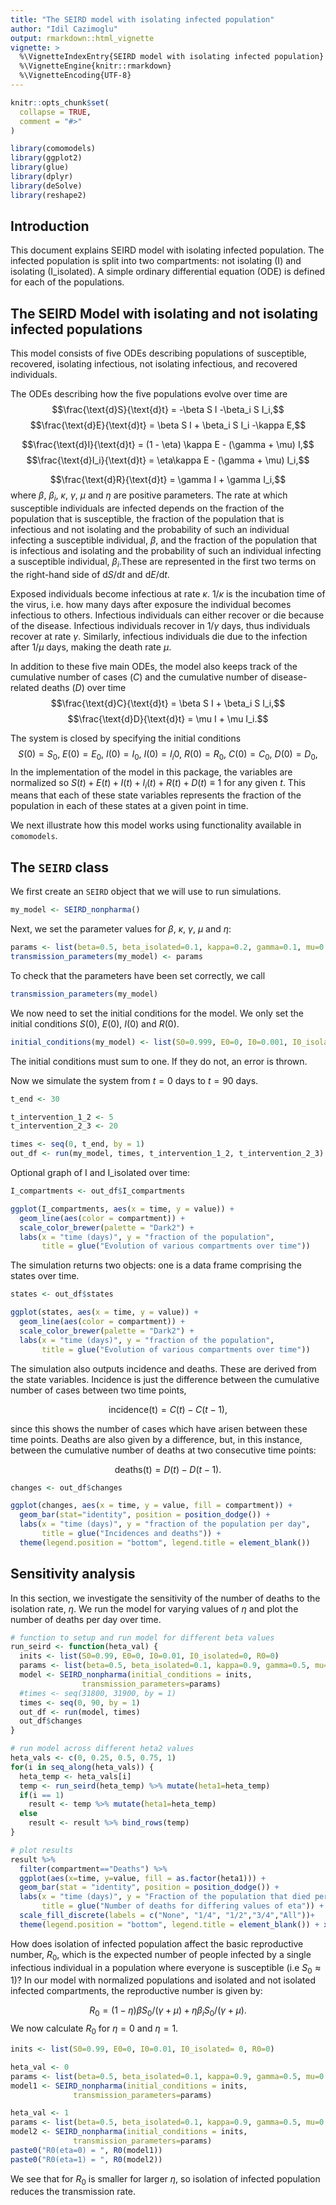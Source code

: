 ```yaml
---
title: "The SEIRD model with isolating infected population"
author: "Idil Cazimoglu"
output: rmarkdown::html_vignette
vignette: >
  %\VignetteIndexEntry{SEIRD model with isolating infected population}
  %\VignetteEngine{knitr::rmarkdown}
  %\VignetteEncoding{UTF-8}
--- 
```


```r
knitr::opts_chunk$set(
  collapse = TRUE,
  comment = "#>"
)
```

```r
library(comomodels)
library(ggplot2)
library(glue)
library(dplyr)
library(deSolve)
library(reshape2)
```

## Introduction
This document explains SEIRD model with isolating infected population. The infected population is split into two 
compartments: not isolating (I) and isolating (I_isolated). A simple ordinary differential equation (ODE) is defined for each of the populations.

## The SEIRD Model with isolating and not isolating infected populations
This model consists of five ODEs describing populations of susceptible,
recovered, isolating infectious, not isolating infectious, and recovered individuals.

The ODEs describing how the five populations evolve over time are
$$\frac{\text{d}S}{\text{d}t} = -\beta S I -\beta_i S I_i,$$
$$\frac{\text{d}E}{\text{d}t} = \beta S I + \beta_i S I_i -\kappa E,$$

$$\frac{\text{d}I}{\text{d}t} = (1 - \eta)  \kappa E - (\gamma + \mu) I,$$
$$\frac{\text{d}I_i}{\text{d}t} = \eta\kappa E - (\gamma + \mu) I_i,$$

$$\frac{\text{d}R}{\text{d}t} = \gamma I + \gamma  I_i,$$
where $\beta$, $\beta_i$, $\kappa$, $\gamma$, $\mu$ and $\eta$ are positive parameters.
The rate at which susceptible individuals are infected depends on the fraction
of the population that is susceptible, the fraction of the population that is
infectious and not isolating and the probability of such an individual infecting a
susceptible individual, $\beta$, and the fraction of the population that is
infectious and isolating and the probability of such an individual infecting a
susceptible individual, $\beta_i$.These are represented in the first two terms on the right-hand side of
$\text{d}S/ \text{d}t$ and $\text{d}E/ \text{d}t$.

Exposed individuals become infectious at rate $\kappa$. $1/ \kappa$ is
the incubation time of the virus, i.e. how many days after exposure the individual
becomes infectious to others. Infectious individuals can either recover or die
because of the disease. Infectious individuals recover in $1/ \gamma$
days, thus individuals recover at rate $\gamma$. Similarly, infectious
individuals die due to the infection after $1/ \mu$ days, making the death rate $\mu$.

In addition to these five main ODEs, the model also keeps track of the cumulative number 
of cases ($C$) and the cumulative number of disease-related deaths ($D$) over time
$$\frac{\text{d}C}{\text{d}t} = \beta S I + \beta_i S I_i,$$
$$\frac{\text{d}D}{\text{d}t} = \mu I + \mu I_i.$$

The system is closed by specifying the initial conditions
$$S(0) = S_0,\ E(0) = E_0,\ I(0) = I_0,\ I(0) = I_i0,\ R(0) = R_0,\ C(0) = C_0,\ D(0) = D_0,$$
In the implementation of the model in this package, the variables are normalized so 
$S(t) + E(t) + I(t) +I_i(t) + R(t) + D(t) \equiv 1$ for any given $t$. This means that each of these state variables represents the fraction of the population in each of these states at a given point in time.


We next illustrate how this model works using functionality available in `comomodels`.

## The `SEIRD` class

We first create an `SEIRD` object that we will use to run simulations.
```r
my_model <- SEIRD_nonpharma()
```

Next, we set the parameter values for $\beta$, $\kappa$, $\gamma$, $\mu$ and $\eta$:
```r
params <- list(beta=0.5, beta_isolated=0.1, kappa=0.2, gamma=0.1, mu=0.048, heta1=0.9, heta2=0.05)
transmission_parameters(my_model) <- params
```

To check that the parameters have been set correctly, we call
```r
transmission_parameters(my_model)
```

We now need to set the initial conditions for the model. We only set the initial conditions $S(0)$, $E(0)$, $I(0)$ and $R(0)$.
```r
initial_conditions(my_model) <- list(S0=0.999, E0=0, I0=0.001, I0_isolated=0, R0=0)
```
The initial conditions must sum to one. If they do not, an error is thrown.

Now we simulate the system from $t=0$ days to $t=90$ days.
```r

t_end <- 30

t_intervention_1_2 <- 5
t_intervention_2_3 <- 20

times <- seq(0, t_end, by = 1)
out_df <- run(my_model, times, t_intervention_1_2, t_intervention_2_3)
```

Optional graph of I and I_isolated over time:
```r
I_compartments <- out_df$I_compartments

ggplot(I_compartments, aes(x = time, y = value)) +
  geom_line(aes(color = compartment)) +
  scale_color_brewer(palette = "Dark2") +
  labs(x = "time (days)", y = "fraction of the population",
       title = glue("Evolution of various compartments over time"))
```




The simulation returns two objects: one is a data frame comprising the states over time.
```r
states <- out_df$states

ggplot(states, aes(x = time, y = value)) +
  geom_line(aes(color = compartment)) +
  scale_color_brewer(palette = "Dark2") +
  labs(x = "time (days)", y = "fraction of the population",
       title = glue("Evolution of various compartments over time"))
```

The simulation also outputs incidence and deaths. These are derived from the state variables. Incidence is just the difference between the cumulative number of cases between two time points,

$$ \text{incidence(t)} = C(t) - C(t - 1),$$

since this shows the number of cases which have arisen between these time points. Deaths are also given by a difference, but, in this instance, between the cumulative number of deaths at two consecutive time points:

$$ \text{deaths(t)} = D(t) - D(t - 1).$$

```r
changes <- out_df$changes

ggplot(changes, aes(x = time, y = value, fill = compartment)) +
  geom_bar(stat="identity", position = position_dodge()) +
  labs(x = "time (days)", y = "fraction of the population per day",
       title = glue("Incidences and deaths")) +
  theme(legend.position = "bottom", legend.title = element_blank())

```

## Sensitivity analysis
In this section, we investigate the sensitivity of the number of deaths to the isolation rate, $\eta$. We run the model for varying values of $\eta$ and plot the number of deaths per day over time.
```r
# function to setup and run model for different beta values
run_seird <- function(heta_val) {
  inits <- list(S0=0.99, E0=0, I0=0.01, I0_isolated=0, R0=0)
  params <- list(beta=0.5, beta_isolated=0.1, kappa=0.9, gamma=0.5, mu=0.1, heta1=heta_val, heta2=heta_val)
  model <- SEIRD_nonpharma(initial_conditions = inits,
                transmission_parameters=params)
  #times <- seq(31800, 31900, by = 1)
  times <- seq(0, 90, by = 1)
  out_df <- run(model, times)
  out_df$changes
}

# run model across different heta2 values
heta_vals <- c(0, 0.25, 0.5, 0.75, 1)
for(i in seq_along(heta_vals)) {
  heta_temp <- heta_vals[i]
  temp <- run_seird(heta_temp) %>% mutate(heta1=heta_temp)
  if(i == 1)
    result <- temp %>% mutate(heta1=heta_temp)
  else
    result <- result %>% bind_rows(temp)
}

# plot results
result %>% 
  filter(compartment=="Deaths") %>% 
  ggplot(aes(x=time, y=value, fill = as.factor(heta1))) +
  geom_bar(stat = "identity", position = position_dodge()) +
  labs(x = "time (days)", y = "Fraction of the population that died per day",
       title = glue("Number of deaths for differing values of eta")) + 
  scale_fill_discrete(labels = c("None", "1/4", "1/2","3/4","All"))+
  theme(legend.position = "bottom", legend.title = element_blank()) + xlim(t_intervention_1_2, t_intervention_2_3)


```

How does isolation of infected population affect the basic reproductive number, $R_0$, which is the expected number of people infected by a
single infectious individual in a population where everyone is susceptible (i.e $S_0 \approx 1$)? In our model with normalized populations and isolated and not isolated infected compartments, the reproductive number is given by:

$$R_0 = (1-\eta) \beta S_0/(\gamma + \mu) + \eta\beta_i S_0/(\gamma + \mu).$$
We now calculate $R_0$ for $\eta=0$ and $\eta=1$.
```r
inits <- list(S0=0.99, E0=0, I0=0.01, I0_isolated= 0, R0=0)

heta_val <- 0
params <- list(beta=0.5, beta_isolated=0.1, kappa=0.9, gamma=0.5, mu=0.1, heta=heta_val)
model1 <- SEIRD_nonpharma(initial_conditions = inits,
              transmission_parameters=params)

heta_val <- 1
params <- list(beta=0.5, beta_isolated=0.1, kappa=0.9, gamma=0.5, mu=0.1, heta=heta_val)
model2 <- SEIRD_nonpharma(initial_conditions = inits,
              transmission_parameters=params)
paste0("R0(eta=0) = ", R0(model1))
paste0("R0(eta=1) = ", R0(model2))
```

We see that for $R_0$ is smaller for larger $\eta$, so isolation of infected population reduces the transmission rate.